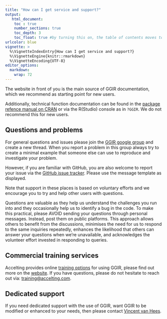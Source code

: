 ```yaml
---
title: "How can I get service and support?"
output:
   html_document:
    toc : true
    number_sections: true
    toc_depth: 3
    toc_float: true #by turning this on, the table of contents moves to the left of the page.
urlcolor: blue
vignette: >
  %\VignetteIndexEntry{How can I get service and support?}
  %\VignetteEngine{knitr::rmarkdown}
  %\VignetteEncoding{UTF-8}
editor_options:
  markdown:
    wrap: 72
---
```


The website in front of you is the main source of GGIR documentation, which we recommend as starting point for new users.

Additionally, technical function documentation can be found in the [package refence manual on CRAN](https://cran.r-project.org/package=GGIR/GGIR.pdf) or via the R(Studio) console as in `?GGIR`. We do not recommend this for new users.


## Questions and problems

For general questions and issues please join the [GGIR google
group](https://groups.google.com/forum/#!forum/RpackageGGIR) and create
a new thread. When you report a problem in this group always try to create a minimal example that someone else can use to reproduce and investigate your problem.

However, if you are familiar with GitHub, you are also welcome to report
your issue via the [GitHub issue
tracker](https://github.com/wadpac/GGIR/issues). Please use the message template as displayed.

Note that support in these places is based on voluntary efforts and we
encourage you to try and help other users with questions.

Questions are valuable as they help us understand the challenges you run
into and they occasionally help us to identify a bug in the code. To
make this practical, please AVOID sending your questions through
personal messages. Instead, post them on public platforms. This approach
allows others to benefit from the discussions, minimises the need for us
to respond to the same inquiries repeatedly, enhances the likelihood
that others can answer your questions when we're unavailable, and
acknowledges the volunteer effort invested in responding to queries.

## Commercial training services

Accelting provides online [training
options](https://www.accelting.com/ggir-training/) for using GGIR,
please find out more on the
[website](https://www.accelting.com/ggir-training/). If you have
questions, please do not hesitate to reach out via:
[training\@accelting.com](mailto:training@accelting.com).

## Dedicated support

If you need dedicated support with the use of GGIR, want GGIR to be modified or enhanced to your needs, then please contact [Vincent van Hees](https://www.accelting.com/).